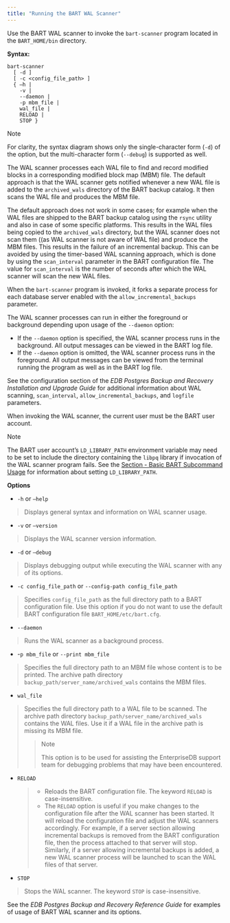 ```yaml
---
title: "Running the BART WAL Scanner"
---
```


<div id="running_the_bart_wal_scanner" class="registered_link"></div>

Use the BART WAL scanner to invoke the `bart-scanner` program located in the `BART_HOME/bin` directory.

**Syntax:**

```
bart-scanner
  [ -d ]
  [ -c <config_file_path> ]
  { –h |
    -v |
    --daemon |
    -p mbm_file |
    wal_file |
    RELOAD |
    STOP }
```

<div class="note">

<div class="title">

Note

</div>

For clarity, the syntax diagram shows only the single-character form (`-d`) of the option, but the multi-character form (`--debug`) is supported as well.

</div>

The WAL scanner processes each WAL file to find and record modified blocks in a corresponding modified block map (MBM) file. The default approach is that the WAL scanner gets notified whenever a new WAL file is added to the `archived_wals` directory of the BART backup catalog. It then scans the WAL file and produces the MBM file.

The default approach does not work in some cases; for example when the WAL files are shipped to the BART backup catalog using the `rsync` utility and also in case of some specific platforms. This results in the WAL files being copied to the `archived_wals` directory, but the WAL scanner does not scan them ((as WAL scanner is not aware of WAL file) and produce the MBM files. This results in the failure of an incremental backup. This can be avoided by using the timer-based WAL scanning approach, which is done by using the `scan_interval` parameter in the BART configuration file. The value for `scan_interval` is the number of seconds after which the WAL scanner will scan the new WAL files.

When the `bart-scanner` program is invoked, it forks a separate process for each database server enabled with the `allow_incremental_backups` parameter.

The WAL scanner processes can run in either the foreground or background depending upon usage of the `--daemon` option:

-   If the `--daemon` option is specified, the WAL scanner process runs in the background. All output messages can be viewed in the BART log file.
-   If the `--daemon` option is omitted, the WAL scanner process runs in the foreground. All output messages can be viewed from the terminal running the program as well as in the BART log file.

See the configuration section of the *EDB Postgres Backup and Recovery Installation and Upgrade Guide* for additional information about WAL scanning, `scan_interval`, `allow_incremental_backups`, and `logfile` parameters.

When invoking the WAL scanner, the current user must be the BART user account.

<div class="note">

<div class="title">

Note

</div>

The BART user account’s `LD_LIBRARY_PATH` environment variable may need to be set to include the directory containing the `libpq` library if invocation of the WAL scanner program fails. See the [Section - Basic BART Subcommand Usage](03_basic_bart_subcommand_usage/#basic_bart_subcommand_usage) for information about setting `LD_LIBRARY_PATH`.

</div>

**Options**

-   `-h` or `—help`

> Displays general syntax and information on WAL scanner usage.

-   `-v` or `—version`

> Displays the WAL scanner version information.

-   `-d` or `–debug`

> Displays debugging output while executing the WAL scanner with any of its options.

-   `-c config_file_path` or `--config-path config_file_path`

> Specifies `config_file_path` as the full directory path to a BART configuration file. Use this option if you do not want to use the default BART configuration file `BART_HOME/etc/bart.cfg`.

-   `--daemon`

> Runs the WAL scanner as a background process.

-   \-`p mbm_file` or `--print mbm_file`

> Specifies the full directory path to an MBM file whose content is to be printed. The archive path directory `backup_path/server_name/archived_wals` contains the MBM files.

-   `wal_file`

> Specifies the full directory path to a WAL file to be scanned. The archive path directory `backup_path/server_name/archived_wals` contains the WAL files. Use it if a WAL file in the archive path is missing its MBM file.
>
> > <div class="note">
> >
> > <div class="title">
> >
> > Note
> >
> > </div>
> >
> > This option is to be used for assisting the EnterpriseDB support team for debugging problems that may have been encountered.
> >
> > </div>

-   `RELOAD`

    > -   Reloads the BART configuration file. The keyword `RELOAD` is case-insensitive.
    > -   The `RELOAD` option is useful if you make changes to the configuration file after the WAL scanner has been started. It will reload the configuration file and adjust the WAL scanners accordingly. For example, if a server section allowing incremental backups is removed from the BART configuration file, then the process attached to that server will stop. Similarly, if a server allowing incremental backups is added, a new WAL scanner process will be launched to scan the WAL files of that server.

-   `STOP`

> Stops the WAL scanner. The keyword `STOP` is case-insensitive.

See the *EDB Postgres Backup and Recovery Reference Guide* for examples of usage of BART WAL scanner and its options.
